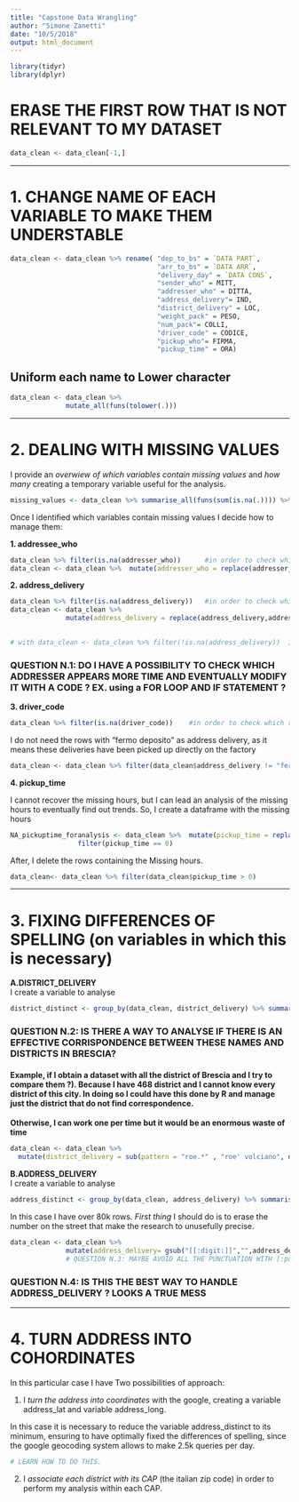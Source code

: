 ```yaml
---
title: "Capstone Data Wrangling"
author: "Simone Zanetti"
date: "10/5/2018"
output: html_document
---
```


```r
library(tidyr)
library(dplyr)
```

# ERASE THE FIRST ROW THAT IS NOT RELEVANT TO MY DATASET
```r
data_clean <- data_clean[-1,]
```

----------------------------------------

# 1. CHANGE NAME OF EACH VARIABLE TO MAKE THEM UNDERSTABLE
```r
data_clean <- data_clean %>% rename( "dep_to_bs" = `DATA PART`,
                                     "arr_to_bs" = `DATA ARR`,
                                     "delivery_day" = `DATA CONS`,
                                     "sender_who" = MITT,
                                     "addresser_who" = DITTA,
                                     "address_delivery"= IND,
                                     "district_delivery" = LOC,
                                     "weight_pack" = PESO,        
                                     "num_pack"= COLLI,
                                     "driver_code" = CODICE,
                                     "pickup_who"= FIRMA,
                                     "pickup_time" = ORA)
```

## Uniform each name to Lower character

```r
data_clean <- data_clean %>% 
              mutate_all(funs(tolower(.)))
```


----------------------------------------

# 2. DEALING WITH MISSING VALUES

I provide an *overwiew of which variables contain missing values* and *how many* creating a temporary variable useful for the analysis.
```r
missing_values <- data_clean %>% summarise_all(funs(sum(is.na(.)))) %>% gather(variable, num_NA) 
```

Once I identified which variables contain missing values I decide how to manage them:

**1. addressee_who**
```r
data_clean %>% filter(is.na(addresser_who))      #in order to check which rows contain NA in the variable and decide how to manage it
data_clean <- data_clean %>%  mutate(addresser_who = replace(addresser_who,is.na(addresser_who), "UNKNOWN"))
```

**2. address_delivery**
```r
data_clean %>% filter(is.na(address_delivery))   #in order to check which rows contain NA in the variable and decide how to manage it
data_clean <- data_clean %>%  
              mutate(address_delivery = replace(address_delivery,addresser_who == "giancarlo pagnoni", "villaggio badia,trav. seconda")) # I could see that "giancarlo pagnoni" 
                                                                                                                                         # has lot of deliveries: in this way I have modified the NA using the address of the deliveries with no NA.

# with data_clean <- data_clean %>% filter(!is.na(address_delivery))  I can delete the remaining NA rows
```
### QUESTION N.1: DO I HAVE A POSSIBILITY TO CHECK WHICH ADDRESSER APPEARS MORE TIME AND EVENTUALLY MODIFY IT WITH A CODE ? EX. using a FOR LOOP AND IF STATEMENT ?

**3. driver_code**
```r
data_clean %>% filter(is.na(driver_code))    #in order to check which rows contain NA in the variable and decide how to manage it
```
I do not need the rows with "fermo deposito" as address delivery, as it means these deliveries have been picked up directly on the factory
```r
data_clean <- data_clean %>% filter(data_clean$address_delivery != "fermo deposito")
```

**4. pickup_time**

I cannot recover the missing hours, but I can lead an analysis of the missing hours to eventually find out trends.
So, I create a dataframe with the missing hours
```r
NA_pickuptime_foranalysis <- data_clean %>%  mutate(pickup_time = replace(pickup_time,is.na(pickup_time), 0 )) %>% 
                 filter(pickup_time == 0)
```

After, I delete the rows containing the Missing hours.
```r
data_clean<- data_clean %>% filter(data_clean$pickup_time > 0)
```

----------------------------------------

# 3. FIXING DIFFERENCES OF SPELLING (on variables in which this is necessary)

**A.DISTRICT_DELIVERY**  
I create a variable to analyse 
```r
district_distinct <- group_by(data_clean, district_delivery) %>% summarise()  
```

### QUESTION N.2: IS THERE A WAY TO ANALYSE IF THERE IS AN EFFECTIVE CORRISPONDENCE BETWEEN THESE NAMES AND DISTRICTS IN BRESCIA? 
#### Example, if I obtain a dataset with all the district of Brescia and I try to compare them ?). Because I have 468 district and I cannot know every district of this city. In doing so I could have this done by R and manage just the district that do not find correspondence.
**Otherwise, I can work one per time but it would be an enormous waste of time**
```r
data_clean <- data_clean %>% 
  mutate(district_delivery = sub(pattern = "roe.*" , "roe' volciano", district_delivery))
```

**B.ADDRESS_DELIVERY**  
I create a variable to analyse 
```r
address_distinct <- group_by(data_clean, address_delivery) %>% summarise()  
```
In this case I have over 80k rows.
*First thing* I should do is to erase the number on the street that make the research to unusefully precise.
```r
data_clean <- data_clean %>%
              mutate(address_delivery= gsub("[[:digit:]]","",address_delivery))  
              # QUESTION N.3: MAYBE AVOID ALL THE PUNCTUATION WITH [:punct:] would work ?
```

### QUESTION N.4: IS THIS THE BEST WAY TO HANDLE ADDRESS_DELIVERY ? LOOKS A TRUE MESS

----------------------------------------

# 4. TURN ADDRESS INTO COHORDINATES 

In this particular case I have Two possibilities of approach:

1) I *turn the address into coordinates* with the google, creating a variable address_lat and variable address_long.

In this case it is necessary to reduce the variable address_distinct to its minimum, ensuring to have optimally fixed the differences of spelling,  since the google geocoding system allows to make 2.5k queries per day.
```r
# LEARN HOW TO DO THIS.
```

2) I *associate each district with its CAP* (the italian zip code) in order to perform my analysis within each CAP.


